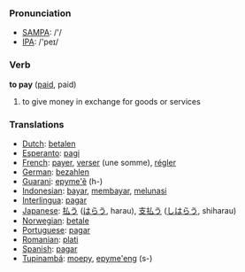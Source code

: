 === Pronunciation ===
*[[w:SAMPA|SAMPA]]: /'/
*[[w:IPA|IPA]]: /'peɪ/

=== Verb ===

'''to pay''' ([[paid]], paid)

# to give money in exchange for goods or services

=== Translations ===
*[[Dutch]]: [[betalen]]
*[[Esperanto]]: [[pagi]]
*[[French]]: [[payer]], [[verser]] (une somme), [[régler]]
*[[German]]: [[bezahlen]]
*[[Guarani]]: [[epyme'ẽ]] (h-)
*[[Indonesian]]: [[bayar]], [[bayar|membayar]], [[lunas|melunasi]]
*[[Interlingua]]: [[pagar]]
*[[Japanese]]: [[払う]] ([[はらう]], harau), [[支払う]] ([[しはらう]], shiharau)
*[[Norwegian]]: [[betale]]
*[[Portuguese]]: [[pagar]]
*[[Romanian]]: [[plati]] 
*[[Spanish]]: [[pagar]]
*[[Tupinambá]]: [[moepy]], [[epyme'eng]] (s-)